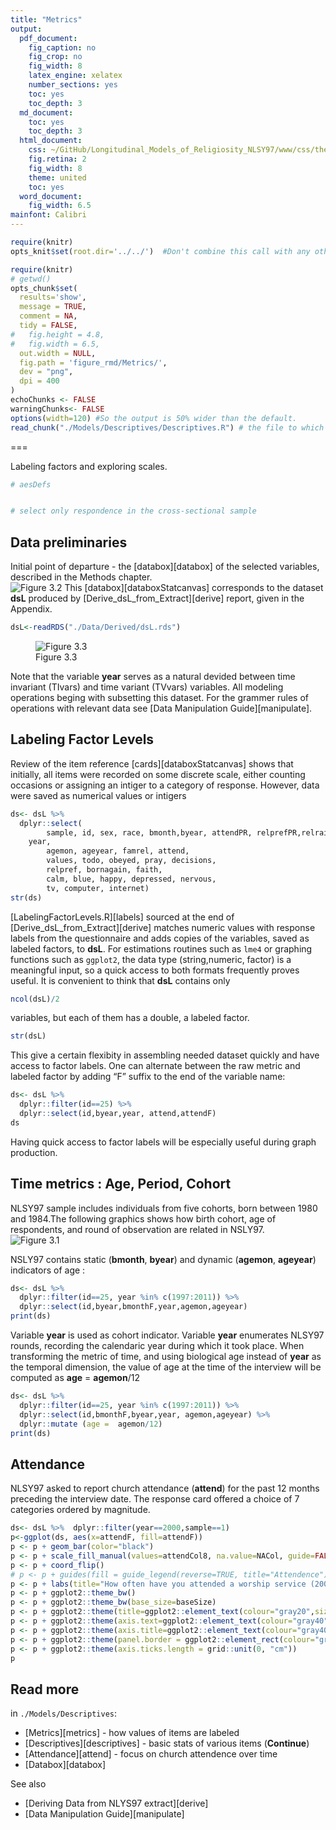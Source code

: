 ```yaml
---
title: "Metrics"
output:
  pdf_document:
    fig_caption: no
    fig_crop: no
    fig_width: 8
    latex_engine: xelatex
    number_sections: yes
    toc: yes
    toc_depth: 3
  md_document:
    toc: yes
    toc_depth: 3
  html_document:
    css: ~/GitHub/Longitudinal_Models_of_Religiosity_NLSY97/www/css/thesis.css
    fig.retina: 2
    fig_width: 8
    theme: united
    toc: yes
  word_document:
    fig_width: 6.5
mainfont: Calibri
---
```




<!--  Set the working directory to the repository's base directory; this assumes the report is nested inside of only one directory.-->
```r
require(knitr)
opts_knit$set(root.dir='../../')  #Don't combine this call with any other chunk -especially one that uses file paths.

```

```r
require(knitr)
# getwd()
opts_chunk$set(
  results='show', 
  message = TRUE,
  comment = NA, 
  tidy = FALSE,
#   fig.height = 4.8, 
#   fig.width = 6.5, 
  out.width = NULL,
  fig.path = 'figure_rmd/Metrics/',     
  dev = "png",
  dpi = 400
)
echoChunks <- FALSE
warningChunks<- FALSE
options(width=120) #So the output is 50% wider than the default.
read_chunk("./Models/Descriptives/Descriptives.R") # the file to which knitr calls for the chunks
```

===   

Labeling factors and exploring scales.   

```r
# aesDefs
```

```r
```

```r
# select only respondence in the cross-sectional sample

```

## Data preliminaries

Initial point of departure - the [databox][databox] of the selected variables, described in the Methods chapter.  
![Figure 3.2](../../images/databox_slice.png)
This [databox][databoxStatcanvas] corresponds to the dataset **dsL** produced by [Derive_dsL_from_Extract][derive] report, given in the Appendix.     
```r
dsL<-readRDS("./Data/Derived/dsL.rds")
```
![Figure 3.3](./figure_rmd/3_Methods_Figure_3_3.png)     

Note that the variable **year** serves as a natural devided between time invariant (TIvars) and time variant (TVvars) variables. All modeling operations beging with subsetting this dataset.  For the grammer rules of operations with relevant data see [Data Manipulation Guide][manipulate].


##  Labeling Factor Levels
Review of the item reference [cards][databoxStatcanvas] shows that initially, all items were recorded on some discrete scale, either counting occasions or assigning an intiger to a category of response. However, data were saved as numerical values or  intigers
```r
ds<- dsL %>%
  dplyr::select(
        sample, id, sex, race, bmonth,byear, attendPR, relprefPR,relraisedPR,
    year,
        agemon, ageyear, famrel, attend,
        values, todo, obeyed, pray, decisions, 
        relpref, bornagain, faith, 
        calm, blue, happy, depressed, nervous,
        tv, computer, internet)               
str(ds)
```

[LabelingFactorLevels.R][labels] sourced at the end of [Derive_dsL_from_Extract][derive] matches numeric values with response labels from the questionnaire and adds copies of the variables, saved as labeled factors, to **dsL**. For estimations routines such as <code>lme4</code> or graphing  functions such as <code>ggplot2</code>, the  data type (string,numeric,  factor) is a meaningful input, so a quick access to both formats frequently proves useful.  It is convenient to think that **dsL** contains only
```r
ncol(dsL)/2
```
variables, but each of them has a double, a labeled factor.
```r
str(dsL)
```
This give a certain flexibity in assembling needed dataset quickly and have access to factor labels. One can alternate between the raw metric and labeled factor by adding "F" suffix to the end of the variable name:
```r
ds<- dsL %>%
  dplyr::filter(id==25) %>%
  dplyr::select(id,byear,year, attend,attendF)
ds
```
Having quick access to factor labels will be especially useful during graph production.


## Time metrics : Age, Period, Cohort
NLSY97 sample includes individuals from five cohorts, born between 1980 and 1984.The following graphics shows how birth cohort, age of respondents, and round of observation are related in NSLY97.  
![Figure 3.1](../../images/APC_layout.png)


NSLY97 contains static (**bmonth**, **byear**) and dynamic (**agemon**, **ageyear**) indicators of age : 

```r
ds<- dsL %>% 
  dplyr::filter(id==25, year %in% c(1997:2011)) %>% 
  dplyr::select(id,byear,bmonthF,year,agemon,ageyear)
print(ds)
```

Variable **year** is used as cohort indicator. Variable **year** enumerates NLSY97 rounds, recording the calendaric year during which it took place. When transforming the metric of time, and using biological age instead of **year** as the temporal dimension, the value of age at the time of the interview will be computed as **age** = **agemon**/12  

```r
ds<- dsL %>% 
  dplyr::filter(id==25, year %in% c(1997:2011)) %>% 
  dplyr::select(id,bmonthF,byear,year, agemon,ageyear) %>%
  dplyr::mutate (age =  agemon/12)
print(ds)
```

## Attendance  

NLSY97 asked to report church attendance (**attend**) for the past 12 months preceding the interview date. The response card offered a choice of 7 categories ordered by magnitude.  

```r
ds<- dsL %>%  dplyr::filter(year==2000,sample==1)
p<-ggplot(ds, aes(x=attendF, fill=attendF))
p <- p + geom_bar(color="black")
p <- p + scale_fill_manual(values=attendCol8, na.value=NACol, guide=FALSE)
p <- p + coord_flip()
# p <- p + guides(fill = guide_legend(reverse=TRUE, title="Attendence")) #http://www.cookbook-r.com/Graphs/Legends_(ggplot2)/#reversing-the-order-of-items-in-the-legend
p <- p + labs(title="How often have you attended a worship service (2000)?", x="Church attendance", y="Count")
p <- p + ggplot2::theme_bw()
p <- p + ggplot2::theme_bw(base_size=baseSize)
p <- p + ggplot2::theme(title=ggplot2::element_text(colour="gray20",size = 12)) 
p <- p + ggplot2::theme(axis.text=ggplot2::element_text(colour="gray40"))
p <- p + ggplot2::theme(axis.title=ggplot2::element_text(colour="gray40"))
p <- p + ggplot2::theme(panel.border = ggplot2::element_rect(colour="gray80"))
p <- p + ggplot2::theme(axis.ticks.length = grid::unit(0, "cm"))
p

```



## Read more 

in <code>./Models/Descriptives</code>:   

+ [Metrics][metrics] - how values of items are labeled       
+ [Descriptives][descriptives] - basic stats of various items (__Continue__)      
+ [Attendance][attend] - focus on church attendence over time      
+ [Databox][databox]  

See also   

+ [Deriving Data from NLYS97 extract][derive]
+ [Data Manipulation Guide][manipulate]

```r

```

